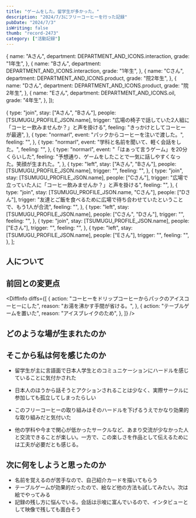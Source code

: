 ```yaml
---
title: "ゲームをした。留学生が多かった。"
description: "2024/7/3にフリーコーヒーを行った記録"
pubDate: "2024/7/3"
isWriting: false
thumb: "record-2473"
category: ["活動記録"]
---
```



  {
    name: "Aさん",
    department: DEPARTMENT_AND_ICONS.interaction,
    grade: "1年生",
  },
  {
    name: "Bさん",
    department: DEPARTMENT_AND_ICONS.interaction,
    grade: "1年生",
  },
  {
    name: "Cさん",
    department: DEPARTMENT_AND_ICONS.product,
    grade: "院2年生",
  },
  {
    name: "Dさん",
    department: DEPARTMENT_AND_ICONS.product,
    grade: "院2年生",
  },
  {
    name: "Eさん",
    department: DEPARTMENT_AND_ICONS.oil,
    grade: "4年生",
  },
]);

  {
    type: "join",
    stay: ["Aさん", "Bさん"],
    people: [TSUMUGU_PROFILE_JSON.name],
    trigger:
      "広場の椅子で話していた2人組に「コーヒー飲みませんか？」と声を掛ける",
    feeling: "きっかけとしてコーヒーが最適",
  },
  {
    type: "normarl",
    event: "パックからコーヒーを注いで渡した。",
    feeling: "",
  },
  {
    type: "normarl",
    event: "学科と名前を聞いて、軽く会話をした。",
    feeling: "",
  },
  {
    type: "normarl",
    event: "「はぁって言うゲーム」を20分くらいした",
    feeling:
      "予想通り、ゲームをしたことで一気に話しやすくなった。笑顔が生まれた。",
  },
  {
    type: "left",
    stay: ["Aさん", "Bさん"],
    people: [TSUMUGU_PROFILE_JSON.name],
    trigger: "",
    feeling: "",
  },
  {
    type: "join",
    stay: [TSUMUGU_PROFILE_JSON.name],
    people: ["Cさん"],
    trigger: "広場で立っていた人に「コーヒー飲みませんか？」と声を掛ける",
    feeling: "",
  },
  {
    type: "join",
    stay: [TSUMUGU_PROFILE_JSON.name, "Cさん"],
    people: ["Dさん"],
    trigger:
      "友達とご飯を食べるために広場で待ち合わせていたということで、もう1人が合流",
    feeling: "",
  },
  {
    type: "left",
    stay: [TSUMUGU_PROFILE_JSON.name],
    people: ["Cさん", "Dさん"],
    trigger: "",
    feeling: "",
  },
  {
    type: "join",
    stay: [TSUMUGU_PROFILE_JSON.name],
    people: ["Eさん"],
    trigger: "",
    feeling: "",
  },
  {
    type: "left",
    stay: [TSUMUGU_PROFILE_JSON.name],
    people: ["Eさん"],
    trigger: "",
    feeling: "",
  },
];

<PostBasicInfo
  date="2024-07-03"
  weather="晴れ"
  place="東学広場"
  startedAt="13:10"
  endedAt="15:00"
/>

## 人について

<TsumuguInfo condition="とても元気" comment="前期審査会明けでやる気" photo="" />

<VisitorsInfo visitors={peopleWithColor} />

## 前回との変更点

<DiffInfo
  diffs={[
    {
      action: "コーヒーをドリップコーヒーからパックのアイスコーヒーにした",
      reason: "お湯を沸かす手間が省ける。",
    },
    {
      action: "テーブルゲームを置いた",
      reason: "アイスブレイクのため",
    },
  ]}
/>

## どのような場が生まれたのか

<EventsInfo
  overview="今回は留学生が多かった"
  people={peopleWithColor}
  events={events}
/>

## そこから私は何を感じたのか

- 留学生が主に言語面で日本人学生とのコミュニケーションにハードルを感じていることに気付かされた
- 日本人のほうから話そうとアクションされることは少なく、実際サークルに参加しても孤立してしまったらしい
- このフリーコーヒーの取り組みはそのハードルを下げるうえでかなり効果的な取り組みだと気付いた

- 他の学科や今まで関心が低かったサークルなど、あまり交流が少なかった人と交流できることが楽しい。一方で、この楽しさを作品として伝えるためには工夫が必要だとも感じる。

## 次に何をしようと思ったのか

- 名前を覚えるのが苦手なので、自己紹介カードを描いてもらう
- テーブルゲームが効果的だったので、絵など他の方法も試してみたい。次は絵でやってみる
- 記録の残し方に悩んでいる。会話は示唆に富んでいるので、インタビューとして映像で残しても面白そう
